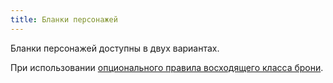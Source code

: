 ```yaml
---
title: Бланки персонажей
---
```



Бланки персонажей доступны в двух вариантах.

<LinkCard
  title="Бланк с традиционным КБ и матрицей атаки"
  href="/pdf/Old-School_Essentials_-_Character_Sheet_RU.pdf"
/>

При использовании [опционального правила восходящего класса брони](../../characters/player-characters/game-statistics#класс-брони-кб).

<LinkCard
  title="Бланк с восходящим КБ без матрицы атаки"
  href="/pdf/Old-School_Essentials_-_Character_Sheet_AAC_RU.pdf"
/>
